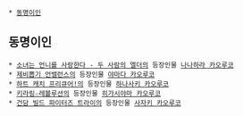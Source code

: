  * [[동명이인]]

== 동명이인 ==
 * [[소녀는 언니를 사랑한다 - 두 사람의 엘더]]의 등장인물 [[나나하라 카오루코]]
 * [[제비뽑기 언밸런스]]의 등장인물 [[야마다 카오루코]]
 * [[하트 캐치 프리큐어!]]의 등장인물 [[하나사키 카오루코]]
 * [[키라링☆레볼루션]]의 등장인물 [[히가시야마 카오루코]]
 * [[건담 빌드 파이터즈 트라이]]의 등장인물 [[사자키 카오루코]]
